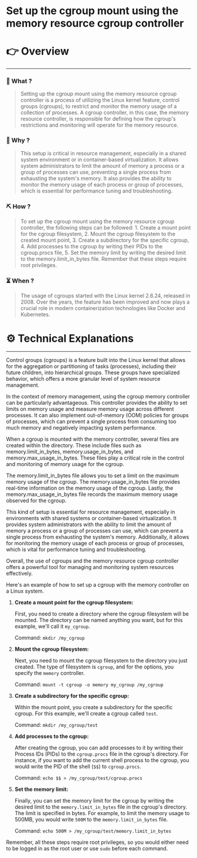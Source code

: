 # Set up the cgroup mount using the memory resource cgroup controller


# 👉 Overview

---

### 👀 What ?

> Setting up the cgroup mount using the memory resource cgroup controller is a process of utilizing the Linux kernel feature, control groups (cgroups), to restrict and monitor the memory usage of a collection of processes. A cgroup controller, in this case, the memory resource controller, is responsible for defining how the cgroup's restrictions and monitoring will operate for the memory resource.
> 

### 🧐 Why ?

> This setup is critical in resource management, especially in a shared system environment or in container-based virtualization. It allows system administrators to limit the amount of memory a process or a group of processes can use, preventing a single process from exhausting the system's memory. It also provides the ability to monitor the memory usage of each process or group of processes, which is essential for performance tuning and troubleshooting.
> 

### ⛏️ How ?

> To set up the cgroup mount using the memory resource cgroup controller, the following steps can be followed: 1. Create a mount point for the cgroup filesystem, 2. Mount the cgroup filesystem to the created mount point, 3. Create a subdirectory for the specific cgroup, 4. Add processes to the cgroup by writing their PIDs to the cgroup.procs file, 5. Set the memory limit by writing the desired limit to the memory.limit_in_bytes file. Remember that these steps require root privileges.
> 

### ⏳ When ?

> The usage of cgroups started with the Linux kernel 2.6.24, released in 2008. Over the years, the feature has been improved and now plays a crucial role in modern containerization technologies like Docker and Kubernetes.
> 

# ⚙️ Technical Explanations

---

Control groups (cgroups) is a feature built into the Linux kernel that allows for the aggregation or partitioning of tasks (processes), including their future children, into hierarchical groups. These groups have specialized behavior, which offers a more granular level of system resource management.

In the context of memory management, using the cgroup memory controller can be particularly advantageous. This controller provides the ability to set limits on memory usage and measure memory usage across different processes. It can also implement out-of-memory (OOM) policies for groups of processes, which can prevent a single process from consuming too much memory and negatively impacting system performance.

When a cgroup is mounted with the memory controller, several files are created within the directory. These include files such as memory.limit_in_bytes, memory.usage_in_bytes, and memory.max_usage_in_bytes. These files play a critical role in the control and monitoring of memory usage for the cgroup.

The memory.limit_in_bytes file allows you to set a limit on the maximum memory usage of the cgroup. The memory.usage_in_bytes file provides real-time information on the memory usage of the cgroup. Lastly, the memory.max_usage_in_bytes file records the maximum memory usage observed for the cgroup.

This kind of setup is essential for resource management, especially in environments with shared systems or container-based virtualization. It provides system administrators with the ability to limit the amount of memory a process or a group of processes can use, which can prevent a single process from exhausting the system's memory. Additionally, it allows for monitoring the memory usage of each process or group of processes, which is vital for performance tuning and troubleshooting.

Overall, the use of cgroups and the memory resource cgroup controller offers a powerful tool for managing and monitoring system resources effectively.

Here's an example of how to set up a cgroup with the memory controller on a Linux system.

1. **Create a mount point for the cgroup filesystem:**
    
    First, you need to create a directory where the cgroup filesystem will be mounted. The directory can be named anything you want, but for this example, we'll call it `my_cgroup`.
    
    Command: `mkdir /my_cgroup`
    
2. **Mount the cgroup filesystem:**
    
    Next, you need to mount the cgroup filesystem to the directory you just created. The type of filesystem is `cgroup`, and for the options, you specify the `memory` controller.
    
    Command: `mount -t cgroup -o memory my_cgroup /my_cgroup`
    
3. **Create a subdirectory for the specific cgroup:**
    
    Within the mount point, you create a subdirectory for the specific cgroup. For this example, we'll create a cgroup called `test`.
    
    Command: `mkdir /my_cgroup/test`
    
4. **Add processes to the cgroup:**
    
    After creating the cgroup, you can add processes to it by writing their Process IDs (PIDs) to the `cgroup.procs` file in the cgroup's directory. For instance, if you want to add the current shell process to the cgroup, you would write the PID of the shell (`$$`) to `cgroup.procs`.
    
    Command: `echo $$ > /my_cgroup/test/cgroup.procs`
    
5. **Set the memory limit:**
    
    Finally, you can set the memory limit for the cgroup by writing the desired limit to the `memory.limit_in_bytes` file in the cgroup's directory. The limit is specified in bytes. For example, to limit the memory usage to 500MB, you would write `500M` to the `memory.limit_in_bytes` file.
    
    Command: `echo 500M > /my_cgroup/test/memory.limit_in_bytes`
    

Remember, all these steps require root privileges, so you would either need to be logged in as the root user or use `sudo` before each command.
